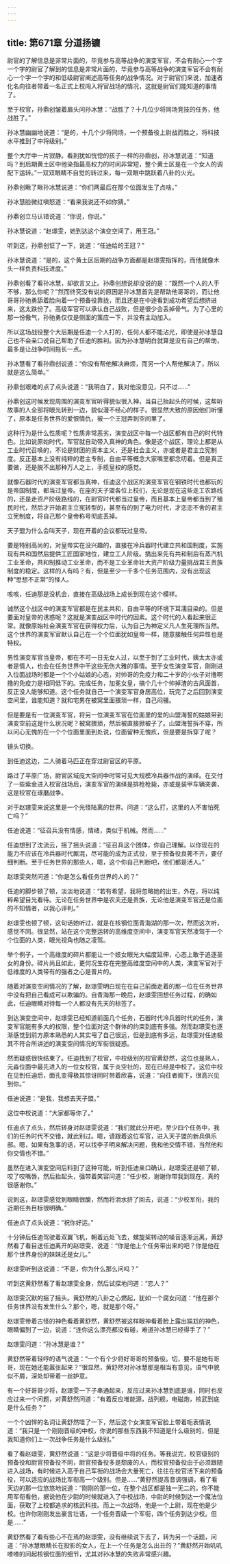 ```yaml
---
---
---
```

title: 第671章 分道扬镳
---



尉官的了解信息是非常片面的，毕竟参与高等战争的演变军官，不会有耐心一个字一个字的尉官了解到的信息是非常片面的，毕竟参与高等战争的演变军官不会有耐心一个字一个字的和低级尉官阐述高等任务的战争情况。对于尉官们来说，加速者化名向往者带着一名正式上校闯入将官战场的情况，这就是尉官们能知道的事情了。

至于校官，孙鼎创皱着眉头问孙冰慧：“战胜了？十几位少将同场竞技的任务，他战胜了。”

孙冰慧幽幽地说道：“是的，十几个少将同场，一个预备役上尉战而胜之，将科技水平推到了中将级别。”

整个大厅中一片寂静。看到犹如恍惚的孩子一样的孙鼎创，孙冰慧说道：“知道吗？到后期黄土区中他染指最高权力的时间非常短，整个黄土区是在一个女人的调配下运转。”一双双眼睛不自觉的转过来，每一双眼中跳跃着八卦的火光。

孙鼎创瞅了瞅孙冰慧说道：“你们两最后在那个位面发生了点啥。”

孙冰慧脸微红嗔怒道：“看来我说还不如你猜。”

孙鼎创立马认错说道：“你说，你说。”

孙冰慧说道：“赵璟雯，她到达这个演变空间了，用王冠。”

听到这，孙鼎创怔了一下，说道：“任迪给的王冠？”

孙冰慧说道：“是的，这个黄土区后期的战争方面都是赵璟雯指挥的，而他就像木头一样负责科技进度。”

孙鼎创看了看孙冰慧，却欲言又止。孙鼎创想说却没说的是：“既然一个人的人手不够，那么你呢？”然而终究没有说的原因是孙冰慧首先是帮助他哥哥的，而让他哥哥孙驰勇舔着脸向着一个预备役靠拢，而且还是在中途看到成功希望后想挤进来，这太跌份了。高级军官可以承认自己战败，但是很少会丢掉骨气。为了心里的那一份傲气，孙驰勇仅仅是侧面的策应一下，并没有主动加入。

所以这场战役整个大后期是任迪一个人打的，任何人都不能沾光，即使是孙冰慧自己也不会亲口说自己帮助了任迪的胜利。因为孙冰慧明白就算是没有自己的帮助，最多是让战争时间拖长一点。

孙冰慧看了看孙鼎创说道：“你没有帮他解决麻烦，而另一个人帮他解决了，所以就是这么简单。”

孙鼎创艰难的点了点头说道：“我明白了，我对他没意见，只不过……”

孙鼎创这时候发现周围的演变军官听得貌似很入神，当自己抬起头的时候，这帮听故事的人全部将眼光转到一边，貌似漫不经心的样子。很显然大致的原因他们听懂了，原本是任务世界的爱恨情仇，被一个王冠弄到空间里了。

这种行为是什么性质呢？性质非常恶劣，演变战区中每一个战区都有自己的时代特色。比如说原始时代，军官就自动带入真神的角色。像是这个战区，理论上都是从工业时代召唤的，不论是财团的资本主义，还是社会主义，亦或者是君主立宪制度。反正基本上没有纯粹的君主专制，自由平等概念大家嘴里都念叨着。但是真正要做，还是脱不出那种万人之上，手揽皇权的感觉。

就像石器时代的演变军官都当真神，任迪这个战区的演变军官在钢铁时代也都玩的是帝国制度，都当过皇帝。在座的天子盟各位上校们，无论是现在这些走工农路线的，还是走资产阶级路线的，在尉官时代都当过皇帝，而且基本上皇帝都当到了殖民时代，然后才开始君主立宪转型的，甚至有的到了电力时代，才恋恋不舍的君主立宪制度，将自己那个皇帝称号彻底丢掉。

天子盟为什么会叫天子，现在开着的会议都玩过皇帝。

要是特别高尚的，对皇帝实在没兴趣的，直接在冷兵器时代建立共和国制度，实施现有共和国然后提供工匠国家地位，建立工人阶级。搞出来先有共和制后有蒸汽机工业革命，共和制推动工业革命，而不是工业革命壮大资产阶级力量挑战君王贵族制度的稳定。这样的人有吗？有，但是至少一千多个任务范围内，没有出现这种“思想不正常”的怪人。

咳咳，任迪那是没机会，直接在高级战场上成长到现在这个模样。

诚然这个战区中的演变军官都是在民主共和，自由平等的环境下耳濡目染的。但是要面对皇帝的诱惑呢？这就是演变战区中时代的因素。这个时代的人看起来很正常。就像原始社会演变军官在获得权力后，认为自己为神定义凡人生死理所当然。这个世界的演变军官默认自己在一个个位面犹如皇帝一样，随意接触任何异性也是特权。

男性演变军官当皇帝，都在不可一日无女人过，以至于到了工业时代，姨太太亦或者是情人，也会在任务世界中干这些无伤大雅的事情。至于女性演变军官，刚刚进入位面战场时都是一个个小姑娘的心态，对帅哥的免疫力和二十岁的小伙子对撸啊撸的免疫力是相同低下的。完成任务，加冕女皇，搞个几十个帅掉渣的古风面首，反正没人能够知道。这个任务就自己一个演变军官身居高位，玩完了之后回到演变空间里，谁能知道？就和宅男在被窝里面猥琐一样，自己闷骚。

但是要是有一位演变军官，将另一位演变军官在位面里的爱的山盟海誓的姑娘带到演变空前这是什么状况呢？被窝猥琐，然后被直接掀被子了。山盟海誓拆不穿，所以问心无愧的在一个个位面里面到处说，位面留种无愧疚，但是要是拆穿了呢？

镜头切换。

到任迪这边，二人骑着马匹正在穿过尉官区的平原。

路过了平原广场，尉官区域庞大空间中时常可见大规模冷兵器作战的演绎。在交付了一些紫金进入校官战场后，演变军官的演绎是排枪枪毙，亦或是装甲车辆突袭，这是校官在琢磨战争。

对于赵璟雯来说这里是一个光怪陆离的世界。问道：“这么打，这里的人不害怕死亡吗？”

任迪说道：“征召兵没有情感，情绪，类似于机械。然而……”

任迪想到了沈流云，摇了摇头说道：“征召兵这个团体，你自己理解。以你现在的能力不应该在冷兵器时代厮混，尽可能的成为正式役，至于预备役良莠不齐，要仔细判断。至于任务世界的那些人，嗯，这个你自己判断吧，他们都是活人。”

赵璟雯突然问道：“你是怎么看任务世界的人的？”

任迪的脚步顿了顿，淡淡地说道：“若有希望，我将忽略她的出生，外在，将以纯粹希望目光看待。无论在任务世界中是农夫还是贵族，无论他是演变军官还是位面的不知情者，以我心评判。”

赵璟雯也顿了顿，这句话她听过，就是在核钢位面青海湖的那一次，然而这次听，感觉不同。很显然，站在这个完整运转的高维度空间中，演变军官天然凌驾于一个个位面的人类，眼光视角也随之凌驾。

举个例子，一个高维度的碎片都能让一个妓女眼光大幅度延伸，心态上敢于追逐圣女的身份。碎片尚且如此，更何况生存在完整高维度空间中的人类，演变军官对于低维度的人类带有的强者之心是普片的。

随着对演变空间情况的了解，赵璟雯明白现在在自己前面走着的那一位在任务世界中没有把自己看成可以欺骗的。自青海那一晚后，赵璟雯回想任务过程，的确如此，任迪眼睛对待每一个人都没有先天的标签了。

到达演变空间中，赵璟雯已经知道前面几个任务，石器时代冷兵器时代的任务，演变军官能有多大的权限，整个位面对这个群体的约束到底有多强。然而赵璟雯也逐渐感觉到前方原本熟悉的人其实甩了自己很远，但是到底有多远，赵璟雯对任迪极其不符合所讲述的演变空间情况的军衔很疑惑。

然而疑惑很快结束了。任迪找到了校官，中校级别的校官黄舒然，这位也是熟人，元淼位面中最先进入的一位女校官，属于炎空社的，现在已经是中校了。这位中校在见到任迪后，面孔变得极其惊讶同时带着欣喜，说道：“向往者阁下，很高兴见到你。”

任迪说道：“是我，我想去天子盟。”

这位中校说道：“大家都等你了。”

任迪点了点头，然后转身对赵璟雯说道：“我们就此分开吧，至少四个任务中，我们的任务时代不交错，就此别过。嗯，请跟着这位军官，进入天子盟的新兵俱乐部。嗯，如果有急事的话，可以找李子明来解决问题，我和他交情不错，当然他和你交情也不错。”

虽然在进入演变空间后料到了这种可能，听到任迪亲口确认，赵璟雯还是顿了顿，咬了咬嘴唇，然后抬起头，强带着笑容问道：“任少校，谢谢你带我到现在，真的很感谢你。”

说到这，赵璟雯感觉到眼睛很酸，然而将泪水挤了回去，说道：“少校军衔，我的近期任务目标很明确。”

任迪点了点头说道：“祝你好运。”

十分钟后任迪驾驶着双翼飞机，朝着远处飞去，螺旋桨转动的噪音逐渐远离，黄舒然看了看目送任迪离开的赵璟雯，说道：“你是他上个任务带出来的吧？你是他在那个世界身份的妹妹还是女儿。”

赵璟雯听到这说道：“不是，你为什么那么问吗？”

听到这黄舒然看了看赵璟雯全身，然后试探地问道：“恋人？”

赵璟雯沉默的摇了摇头。黄舒然的八卦之心燃起，犹如一个腐女问道：“他在那个任务世界没有发生什么？那个，嗯，就是那个呀。”

赵璟雯带着古怪的神色看着黄舒然，黄舒然被这样眼神看着脸上露出尴尬的神色，眼睛偏到了一边，说道：“连你这么漂亮都没有碰，难道孙冰慧已经得手了？”

赵璟雯问道：“孙冰慧是谁？”

黄舒然带着轻哼的语气说道：“一个有个少将好哥哥的预备役。切，要不是她有哥哥，现在她还能嚣张起来？”很显然，黄舒然对孙冰慧那是相当有意见，语气中貌似不屑，深处却带着一丝妒意。

有一个好哥哥少将，赵璟雯一下子串通起来，反应过来孙冰慧到底是谁，同时也反应过来一个问题，对黄舒然问道：“有着反应堆能源，战列舰，电磁炮，核武到底是什么任务？”

一个个凶悍的名词让黄舒然噎了一下，然后这个女演变军官脸上带着呃表情说道：“我只是一个刚刚晋级的中校，你说的那些东西我不知道是什么级别的，但是我知道你们上一次战争任务是什么级别。”

看了看赵璟雯，黄舒然说道：“这是少将晋级中将的任务。等我说完，校官级别的预备役和尉官预备役不同，尉官预备役多是颓废的人，而校官预备役由于必须跟随进入战场，有时候进入高于自己军衔的战场会大量死亡，往往在校官活下来的预备役，可以适应的战场比军衔高一个级别。但是……”黄舒然提高音调强调，看了看天边的那一位悠悠地说道：“刚刚的那一位，在整个战区都是独一无二的。你不能用军衔看他，据说他在少尉的时候就进入了中校战场，中尉的时候到达一个魔法位面，获取了上校都追求的核武科技。而上一次战场，他是一个上尉，现在他是少校。也许你刚刚发出豪言壮语，一个任务晋级一个军衔，四个任务到达少校。但是……”

黄舒然看了看有些心不在焉的赵璟雯，没有继续说下去了，转为另一个话题，问道：“孙冰慧眼睛长在投影的女人，在上一个任务是怎么出丑的？”黄舒然开始叽叽喳喳的问起核钢位面的细节，尤其对孙冰慧的失败非常感兴趣。